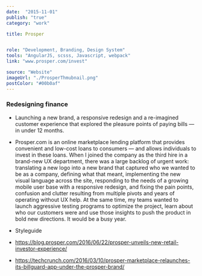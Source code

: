 ```yaml
---
date:  "2015-11-01"
publish: "true" 
category: "work"

title: Prosper


role: "Development, Branding, Design System"
tools: "AngularJS, scsss, Javascript, webpack"
link: "www.prosper.com/invest"

source: "Website"
imageUrl: "./ProsperThmubnail.png"
postColor: "#00b0af"
---
```



### Redesigning finance

- Launching a new brand, a responsive redesign and a re-imagined customer experience that explored the pleasure points of paying bills — in under 12 months.

- Prosper.com is an online marketplace lending platform that provides convenient and low-cost loans to consumers — and allows individuals to invest in these loans. When I joined the company as the third hire in a brand-new UX department, there was a large backlog of urgent work: translating a new logo into a new brand that captured who we wanted to be as a company, defining what that meant, implementing the new visual language across the site, responding to the needs of a growing mobile user base with a responsive redesign, and fixing the pain points, confusion and clutter resulting from multiple pivots and years of operating without UX help. At the same time, my teams wanted to launch aggressive testing programs to optimize the project, learn about who our customers were and use those insights to push the product in bold new directions. It would be a busy year.

- Styleguide

- https://blog.prosper.com/2016/06/22/prosper-unveils-new-retail-investor-experience/
- https://techcrunch.com/2016/03/10/prosper-marketplace-relaunches-its-billguard-app-under-the-prosper-brand/

<ImageWrap srcName="ProsperHeaderAndFooter" title="Prosper Header and Footer" />
<PhotoGallery variant="Prosper" title="Prosper"/>
<PhotoGallery variant="ProsperRegister" title="Prosper Registeration"/>
<PhotoGallery variant="ProsperSite" title="Prosper Site" columns={2}/>